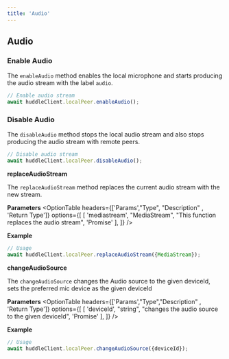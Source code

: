 ```yaml
---
title: 'Audio' 
---
```



## Audio 

### Enable Audio 

The `enableAudio` method enables the local microphone and starts producing the audio stream with the label `audio`.

```js
// Enable audio stream
await huddleClient.localPeer.enableAudio();
```

### Disable Audio

The `disableAudio` method stops the local audio stream and also stops producing the audio stream with remote peers.

```js
// Disable audio stream
await huddleClient.localPeer.disableAudio();
```

**replaceAudioStream**

The `replaceAudioStream` method replaces the current audio stream with the new stream.

**Parameters**
<OptionTable
    headers={['Params',"Type", "Description" , 'Return Type']}
  options={[
    [
      'mediastream',
      "MediaStream",
      "This function replaces the audio stream",
      'Promise<void>'
    ],
  ]}
/>

**Example**


```jsx
// Usage
await huddleClient.localPeer.replaceAudioStream({MediaStream});
```


**changeAudioSource**

The `changeAudioSource` changes the Audio source to the given deviceId, sets the preferred mic device as the given deviceId

**Parameters**
<OptionTable
    headers={['Params',"Type","Description" , 'Return Type']}
  options={[
    [
      'deviceId',
      "string",
      "changes the audio source to the given deviceId",
      'Promise<void>'
    ],
  ]}
/>

**Example**


```jsx
// Usage
await huddleClient.localPeer.changeAudioSource({deviceId});
```